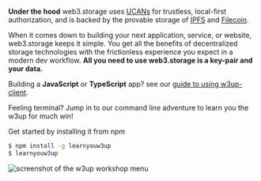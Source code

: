 
**Under the hood** web3.storage uses [UCANs](https://github.com/ucan-wg/spec) for trustless, local-first authorization, and is backed by the provable storage of [IPFS](https://docs.ipfs.tech/) and [Filecoin](https://docs.filecoin.io/basics/what-is-filecoin).

When it comes down to building your next application, service, or website, web3.storage keeps it simple. You get all the benefits of decentralized storage technologies with the frictionless experience you expect in a modern dev workflow. **All you need to use web3.storage is a key-pair and your data.**

Building a **JavaScript** or **TypeScript** app? see our [guide to using w3up-client](/docs/w3up-client).

Feeling terminal? Jump in to our command line adventure to learn you the w3up for much win!

Get started by installing it from npm 

```sh
$ npm install -g learnyouw3up
$ learnyouw3up
```

![screenshot of the w3up workshop menu](./learnyouw3up.png)


<Cards>
  <Card icon='💾 ' title="CLI" href="/docs/w3cli" />
  <Card icon='✨ ' title="JS Client" href="/docs/w3up-client" />
</Cards>
